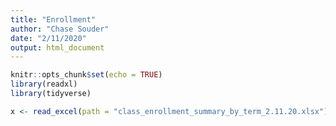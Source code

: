 ```yaml
---
title: "Enrollment"
author: "Chase Souder"
date: "2/11/2020"
output: html_document
---
```


```r
knitr::opts_chunk$set(echo = TRUE)
library(readxl)
library(tidyverse)
```
```r
x <- read_excel(path = "class_enrollment_summary_by_term_2.11.20.xlsx")
```